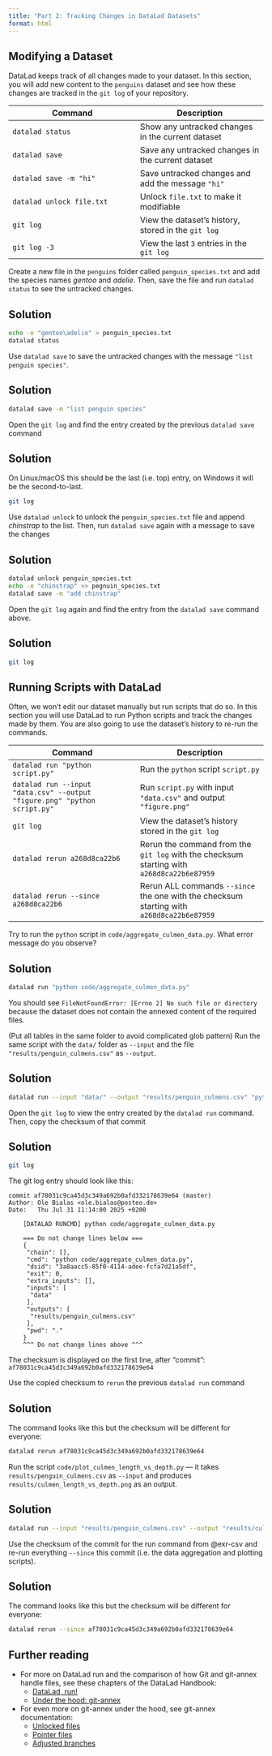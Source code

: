 ```yaml
---
title: "Part 2: Tracking Changes in DataLad Datasets"
format: html
---
```


## Modifying a Dataset

DataLad keeps track of all changes made to your dataset.
In this section, you will add new content to the `penguins` dataset and see how these changes are tracked in the `git log` of your repository.

| Command | Description |
| --- | --- |
| `datalad status` | Show any untracked changes in the current dataset |
| `datalad save` | Save any untracked changes in the current dataset |
| `datalad save -m "hi"` | Save untracked changes and add the message `"hi"` |
| `datalad unlock file.txt` | Unlock `file.txt` to make it modifiable |
| `git log` | View the dataset's history, stored in the `git log` |
| `git log -3` | View the last `3` entries in the `git log` |

:::{#exr-}
Create a new file in the `penguins` folder called `penguin_species.txt` and add the species names *gentoo* and *adelie*. Then, save the file and run `datalad status` to see the untracked changes.
:::
::: {.callout-tip collapse="true"}
## Solution
```bash
echo -e "gentoo\adelie" > penguin_species.txt
datalad status
```
:::

:::{#exr-}
Use `datalad save` to save the untracked changes with the message `"list penguin species"`.
:::
::: {.callout-tip collapse="true"}
## Solution
```bash
datalad save -m "list penguin species"
```
:::

:::{#exr-}
Open the `git log` and find the entry created by the previous `datalad save` command
:::
::: {.callout-tip collapse="true"}
## Solution
On Linux/macOS this should be the last (i.e. top) entry, on Windows it will be the second-to-last.
```bash
git log
```
:::

:::{#exr-}
Use `datalad unlock` to unlock the `penguin_species.txt` file and append *chinstrap* to the list. Then, run `datalad save` again with a message to save the changes
:::
::: {.callout-tip collapse="true"}
## Solution
```bash
datalad unlock penguin_species.txt
echo -e "chinstrap" >> pegnuin_species.txt
datalad save -m "add chinstrap"
```
:::

:::{#exr-}
Open the `git log` again and find the entry from the `datalad save` command above.
:::
::: {.callout-tip collapse="true"}
## Solution
```bash
git log
```
:::

## Running Scripts with DataLad

Often, we won't edit our dataset manually but run scripts that do so.
In this section you will use DataLad to run Python scripts and track the changes made by them.
You are also going to use the dataset's history to re-run the commands.

| Command | Description |
| --- | --- |
|`datalad run "python script.py"` | Run the `python` script `script.py` |
|`datalad run --input "data.csv" --output "figure.png" "python script.py"` | Run `script.py` with input `"data.csv"` and output `"figure.png"`|
| `git log` | View the dataset's history stored in the `git log` |
| `datalad rerun a268d8ca22b6` | Rerun the command from the `git log` with the checksum starting with `a268d8ca22b6e87959` |
| `datalad rerun --since a268d8ca22b6` | Rerun ALL commands `--since` the one with the checksum starting with `a268d8ca22b6e87959` |


:::{#exr-}
Try to run the `python` script in `code/aggregate_culmen_data.py`. What error message do you observe?
:::
::: {.callout-tip collapse="true"}
## Solution
```bash
datalad run "python code/aggregate_culmen_data.py"
```
You should see `FileNotFoundError: [Errno 2] No such file or directory` because the dataset does not contain the annexed content of the required files.
:::

:::{#exr-csv}
(Put all tables in the same folder to avoid complicated glob pattern)
Run the same script with the `data/` folder as `--input` and the file `"results/penguin_culmens.csv"` as `--output`.
:::
::: {.callout-tip collapse="true"}
## Solution
```bash
datalad run --input "data/" --output "results/penguin_culmens.csv" "python code/aggregate_culmen_data.py"
```
:::

:::{#exr-}
Open the `git log` to view the entry created by the `datalad run` command.
Then, copy the checksum of that commit
:::
::: {.callout-tip collapse="true"}
## Solution
```bash
git log
```
The git log entry should look like this:
```
commit af78031c9ca45d3c349a692b0afd332178639e64 (master)
Author: Ole Bialas <ole.bialas@posteo.de>
Date:   Thu Jul 31 11:14:00 2025 +0200

    [DATALAD RUNCMD] python code/aggregate_culmen_data.py

    === Do not change lines below ===
    {
     "chain": [],
     "cmd": "python code/aggregate_culmen_data.py",
     "dsid": "3a8aacc5-85f0-4114-adee-fcfa7d21a5df",
     "exit": 0,
     "extra_inputs": [],
     "inputs": [
      "data"
     ],
     "outputs": [
      "results/penguin_culmens.csv"
     ],
     "pwd": "."
    }
    ^^^ Do not change lines above ^^^
```
The checksum is displayed on the first line, after "commit": `af78031c9ca45d3c349a692b0afd332178639e64`
:::

:::{#exr-}
Use the copied checksum to `rerun` the previous `datalad run` command
:::
::: {.callout-tip collapse="true"}
## Solution
The command looks like this but the checksum will be different for everyone:
```bash
datalad rerun af78031c9ca45d3c349a692b0afd332178639e64
```
:::

:::{#exr-}
Run the script `code/plot_culmen_length_vs_depth.py` --- it takes `results/penguin_culmens.csv` as `--input` and produces `results/culmen_length_vs_depth.png` as an output.
:::
::: {.callout-tip collapse="true"}
## Solution
```bash
datalad run --input "results/penguin_culmens.csv" --output "results/culmen_length_vs_depth.png" "python code/plot_culmen_length_vs_depth.py"
```
:::

:::{#exr-}
Use the checksum of the commit for the run command from @exr-csv and re-run everything `--since` this commit (i.e. the data aggregation and plotting scripts).
:::
::: {.callout-tip collapse="true"}
## Solution
The command looks like this but the checksum will be different for everyone:
```bash
datalad rerun --since af78031c9ca45d3c349a692b0afd332178639e64
```
:::


## Further reading

- For more on DataLad run and the comparison of how Git and git-annex handle files, see these chapters of the DataLad Handbook:
  - [DataLad, run!](https://handbook.datalad.org/en/latest/basics/basics-run.html)
  - [Under the hood: git-annex](https://handbook.datalad.org/en/latest/basics/basics-annex.html)
- For even more on git-annex under the hood, see git-annex documentation:
  - [Unlocked files](https://git-annex.branchable.com/tips/unlocked_files/)
  - [Pointer files](https://git-annex.branchable.com/internals/pointer_file/)
  - [Adjusted branches](https://git-annex.branchable.com/design/adjusted_branches/)
